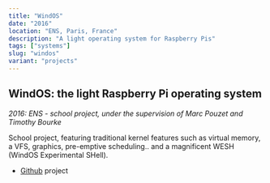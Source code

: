 ```yaml
---
title: "WindOS"
date: "2016"
location: "ENS, Paris, France"
description: "A light operating system for Raspberry Pis"
tags: ["systems"]
slug: "windos"
variant: "projects"
---
```


<div class="code-normal">
  <h2>WindOS: the light Raspberry Pi operating system</h2>
  <em>2016: ENS - school project, under the supervision of Marc Pouzet and Timothy Bourke</em>
  <p>
    School project, featuring traditional kernel features such as virtual
    memory, a VFS, graphics, pre-emptive scheduling.. and a magnificent WESH
    (WindOS Experimental SHell).
  </p>
  <ul>
    <li><a href="//github.com/math-fehr/WindOS">Github</a> project</li>
  </ul>
</div>